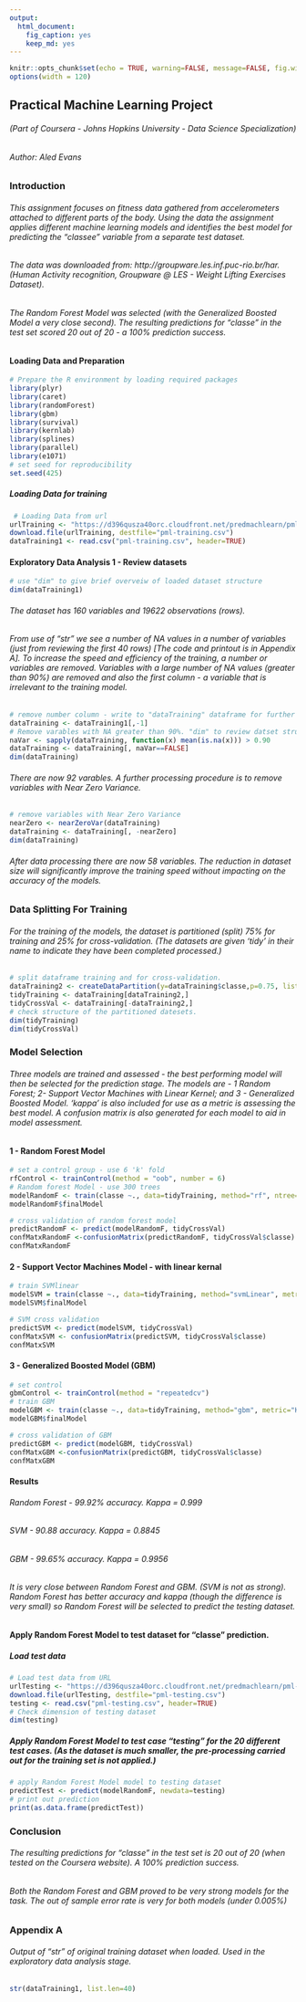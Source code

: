 ```yaml
---
output: 
  html_document: 
    fig_caption: yes
    keep_md: yes
---
```


```r
knitr::opts_chunk$set(echo = TRUE, warning=FALSE, message=FALSE, fig.width=10, fig.height=8)
options(width = 120)

```

## Practical Machine Learning Project 

###### (Part of Coursera - Johns Hopkins University - Data Science Specialization) 
###### Author: Aled Evans

### Introduction

###### This assignment focuses on fitness data gathered from accelerometers attached to different parts of the body. Using the data the assignment  applies different machine learning models and identifies the best model for predicting the “classee” variable from a separate test dataset.
###### The data was downloaded from: http://groupware.les.inf.puc-rio.br/har. (Human Activity recognition, Groupware @ LES - Weight Lifting Exercises Dataset).

###### The Random Forest Model was selected (with the Generalized Boosted Model a very close second). The resulting predictions for "classe" in the test set scored 20 out of 20 - a 100% prediction success.

#### Loading Data and Preparation


```r
# Prepare the R environment by loading required packages
library(plyr)
library(caret)
library(randomForest)
library(gbm)
library(survival)
library(kernlab)
library(splines)
library(parallel)
library(e1071)
# set seed for reproducibility
set.seed(425)
```


##### Loading Data for training

```r
 # Loading Data from url
urlTraining <- "https://d396qusza40orc.cloudfront.net/predmachlearn/pml-training.csv" 
download.file(urlTraining, destfile="pml-training.csv")
dataTraining1 <- read.csv("pml-training.csv", header=TRUE)
```


#### Exploratory Data Analysis 1 - Review datasets 

```r
# use "dim" to give brief overveiw of loaded dataset structure
dim(dataTraining1)
```

###### The dataset has 160 variables and 19622 observations (rows).
###### From use of "str" we see a number of NA values in a number of variables (just from reviewing the first 40 rows) [The code and printout is in Appendix A]. To increase the speed and efficiency of the training, a number or variables are removed. Variables  with a large number of NA values (greater than 90%) are removed and also the first column - a variable that is irrelevant to the training model.


 
```r
# remove number column - write to "dataTraining" dataframe for further processing 
dataTraining <- dataTraining1[,-1]
# Remove varables with NA greater than 90%. "dim" to review datset structure
naVar <- sapply(dataTraining, function(x) mean(is.na(x))) > 0.90
dataTraining <- dataTraining[, naVar==FALSE]
dim(dataTraining)
```

###### There are now 92 varables. A further processing procedure is to remove variables with Near Zero Variance.

```r
# remove variables with Near Zero Variance
nearZero <- nearZeroVar(dataTraining)
dataTraining <- dataTraining[, -nearZero]
dim(dataTraining)

```


###### After data processing there are now 58 variables. The reduction in dataset size will significantly improve the training speed without impacting on the accuracy of the models.

### Data Splitting For Training
###### For the training of the models, the dataset is partitioned (split) 75% for training and 25% for cross-validation. (The datasets are given 'tidy' in their name to indicate they have been completed processed.)


```r
# split dataframe training and for cross-validation.
dataTraining2 <- createDataPartition(y=dataTraining$classe,p=0.75, list=FALSE)
tidyTraining <- dataTraining[dataTraining2,]
tidyCrossVal <- dataTraining[-dataTraining2,]
# check structure of the partitioned datesets.
dim(tidyTraining)
dim(tidyCrossVal)
```


### Model Selection

###### Three models are trained and assessed - the best performing model will then be selected for the prediction stage. The models are - 1 Random Forest; 2- Support Vector Machines with Linear Kernel; and 3 - Generalized Boosted Model. 'kappa' is also included for use as a metric is assessing the best model. A confusion matrix is also generated for each model to aid in model assessment.

#### 1 - Random Forest Model


``` r

# set a control group - use 6 'k' fold
rfControl <- trainControl(method = "oob", number = 6)
# Random forest Model - use 300 trees
modelRandomF <- train(classe ~., data=tidyTraining, method="rf", ntree=300, metric="Kappa", trControl=rfControl)
modelRandomF$finalModel

```
 
``` r

# cross validation of random forest model
predictRandomF <- predict(modelRandomF, tidyCrossVal)
confMatxRandomF <-confusionMatrix(predictRandomF, tidyCrossVal$classe)
confMatxRandomF
```


#### 2 - Support Vector Machines Model - with linear kernal

``` r
# train SVMlinear
modelSVM = train(classe ~., data=tidyTraining, method="svmLinear", metric="Kappa")
modelSVM$finalModel
```


```r

# SVM cross validation
predictSVM <- predict(modelSVM, tidyCrossVal)
confMatxSVM <- confusionMatrix(predictSVM, tidyCrossVal$classe)
confMatxSVM
```

#### 3 - Generalized Boosted Model (GBM)

``` r
# set control
gbmControl <- trainControl(method = "repeatedcv")
# train GBM
modelGBM <- train(classe ~., data=tidyTraining, method="gbm", metric="Kappa", trControl=gbmControl, verbose=FALSE)
modelGBM$finalModel

```

``` r
# cross validation of GBM
predictGBM <- predict(modelGBM, tidyCrossVal)
confMatxGBM <-confusionMatrix(predictGBM, tidyCrossVal$classe)
confMatxGBM
```

#### Results
###### Random Forest - 99.92% accuracy. Kappa = 0.999
###### SVM - 90.88 accuracy. Kappa = 0.8845 
###### GBM - 99.65% accuracy. Kappa = 0.9956

###### It is very close between Random Forest and GBM. (SVM is not as strong). Random Forest has better accuracy and kappa (though the difference is very small) so Random Forest will be selected to predict the testing dataset.

#### Apply Random Forest Model to test dataset for "classe" prediction.

##### Load test data

``` r
# Load test data from URL
urlTesting <- "https://d396qusza40orc.cloudfront.net/predmachlearn/pml-testing.csv"
download.file(urlTesting, destfile="pml-testing.csv")
testing <- read.csv("pml-testing.csv", header=TRUE)
# Check dimension of testing dataset
dim(testing)
```
##### Apply Random Forest Model to test case "testing" for the 20 different test cases. (As the dataset is much smaller, the pre-processing carried out for the training set is not applied.) 

```r
# apply Random Forest Model model to testing dataset
predictTest <- predict(modelRandomF, newdata=testing)
# print out prediction
print(as.data.frame(predictTest))
```


### Conclusion

###### The resulting predictions for "classe" in the test set is 20 out of 20 (when tested on the Coursera website). A 100% prediction success.
###### Both the Random Forest and GBM proved to be very strong models for the task. The out of sample error rate is very for both models (under 0.005%)



### Appendix A

######  Output of "str" of original training dataset when loaded. Used in the exploratory data analysis stage. 


```r

str(dataTraining1, list.len=40)

```

